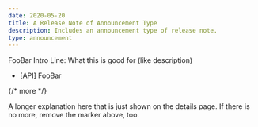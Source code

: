 ```yaml
---
date: 2020-05-20
title: A Release Note of Announcement Type
description: Includes an announcement type of release note.
type: announcement
---
```


FooBar Intro Line: What this is good for (like description)

 * [API] FooBar

{/* more */}

A longer explanation here that is just shown on the details page.
If there is no more, remove the marker above, too.
